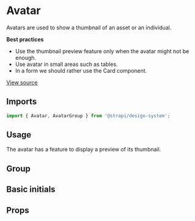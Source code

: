 

<Meta of={AvatarStories} />

# Avatar

Avatars are used to show a thumbnail of an asset or an individual.

**Best practices**

- Use the thumbnail preview feature only when the avatar might not be enough.
- Use avatar in small areas such as tables.
- In a form we should rather use the Card component.

[View source](https://github.com/strapi/design-system/tree/main/packages/design-system/src/Avatar)

## Imports

```js
import { Avatar, AvatarGroup } from '@strapi/design-system';
```

## Usage

The avatar has a feature to display a preview of its thumbnail.

<Canvas of={AvatarStories.Base} />

## Group

<Canvas of={AvatarStories.Group} />

## Basic initials

<Canvas of={AvatarStories.UserInitials} />

## Props

<TypeTable of={Avatar} />
